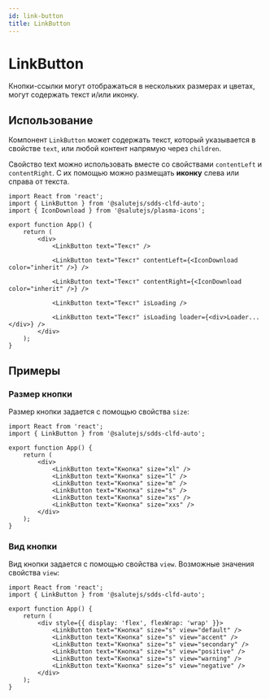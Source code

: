```yaml
---
id: link-button
title: LinkButton
---
```



# LinkButton
Кнопки-ссылки могут отображаться в нескольких размерах и цветах, могут содержать текст и/или иконку.

<Description name="LinkButton" />
<PropsTable name="LinkButton" />

## Использование
Компонент `LinkButton` может содержать текст, который указывается в
свойстве `text`, или любой контент напрямую через `children`.

Свойство text можно использовать вместе со свойствами `contentLeft` и `contentRight`.
С их помощью можно размещать **иконку** слева или справа от текста.

```tsx live
import React from 'react';
import { LinkButton } from '@salutejs/sdds-clfd-auto';
import { IconDownload } from '@salutejs/plasma-icons';

export function App() {
    return (
        <div>
            <LinkButton text="Текст" />

            <LinkButton text="Текст" contentLeft={<IconDownload color="inherit" />} />

            <LinkButton text="Текст" contentRight={<IconDownload color="inherit" />} />

            <LinkButton text="Текст" isLoading />

            <LinkButton text="Текст" isLoading loader={<div>Loader...</div>} />
        </div>
    );
}
```

## Примеры

### Размер кнопки
Размер кнопки задается с помощью свойства `size`:

```tsx live
import React from 'react';
import { LinkButton } from '@salutejs/sdds-clfd-auto';

export function App() {
    return (
        <div>
            <LinkButton text="Кнопка" size="xl" />
            <LinkButton text="Кнопка" size="l" />
            <LinkButton text="Кнопка" size="m" />
            <LinkButton text="Кнопка" size="s" />
            <LinkButton text="Кнопка" size="xs" />
            <LinkButton text="Кнопка" size="xxs" />
        </div>
    );
}
```

### Вид кнопки
Вид кнопки задается с помощью свойства `view`. Возможные значения свойства `view`:

```tsx live
import React from 'react';
import { LinkButton } from '@salutejs/sdds-clfd-auto';

export function App() {
    return (
        <div style={{ display: 'flex', flexWrap: 'wrap' }}>
            <LinkButton text="Кнопка" size="s" view="default" />
            <LinkButton text="Кнопка" size="s" view="accent" />
            <LinkButton text="Кнопка" size="s" view="secondary" />
            <LinkButton text="Кнопка" size="s" view="positive" />
            <LinkButton text="Кнопка" size="s" view="warning" />
            <LinkButton text="Кнопка" size="s" view="negative" />
        </div>
    );
}
```
